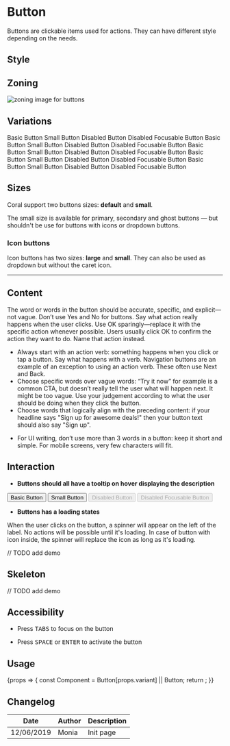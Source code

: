 
<Meta title="Components/Button" component={Button} />

# Button

Buttons are clickable items used for actions. They can have different style depending on the needs.

## Style

## Zoning

<img src={btnZoning} alt="zoning image for buttons" className="full" class="full" />

## Variations

<Preview>
	<Story name="primary">
		<Button.Primary onClick={action('clicked')}>Basic Button</Button.Primary>
		<Button.Primary small onClick={action('clicked')}>
			Small Button
		</Button.Primary>
		<Button.Primary disabled onClick={action('clicked')}>
			Disabled Button
		</Button.Primary>
		<Button.Primary disabled focusable onClick={action('clicked')}>
			Disabled Focusable Button
		</Button.Primary>
	</Story>
	<Story name="destructive">
		<Button.Destructive onClick={action('clicked')}>Basic Button</Button.Destructive>
		<Button.Destructive small onClick={action('clicked')}>
			Small Button
		</Button.Destructive>
		<Button.Destructive disabled onClick={action('clicked')}>
			Disabled Button
		</Button.Destructive>
		<Button.Destructive disabled focusable onClick={action('clicked')}>
			Disabled Focusable Button
		</Button.Destructive>
	</Story>
	<Story name="secondary">
		<Button.Secondary onClick={action('clicked')}>Basic Button</Button.Secondary>
		<Button.Secondary small onClick={action('clicked')}>
			Small Button
		</Button.Secondary>
		<Button.Secondary disabled onClick={action('clicked')}>
			Disabled Button
		</Button.Secondary>
		<Button.Secondary disabled focusable onClick={action('clicked')}>
			Disabled Focusable Button
		</Button.Secondary>
	</Story>
	<Story name="ghost">
		<Button.Ghost onClick={action('clicked')}>Basic Button</Button.Ghost>
		<Button.Ghost small onClick={action('clicked')}>
			Small Button
		</Button.Ghost>
		<Button.Ghost disabled onClick={action('clicked')}>
			Disabled Button
		</Button.Ghost>
		<Button.Ghost disabled focusable onClick={action('clicked')}>
			Disabled Focusable Button
		</Button.Ghost>
	</Story>
	<Story name="icon">
		<Button.Icon onClick={action('clicked')} icon={'plus'}>
			Basic Button
		</Button.Icon>
		<Button.Icon small onClick={action('clicked')} icon={'plus'}>
			Small Button
		</Button.Icon>
		<Button.Icon disabled onClick={action('clicked')} icon={'plus'}>
			Disabled Button
		</Button.Icon>
		<Button.Icon disabled focusable onClick={action('clicked')} icon={'plus'}>
			Disabled Focusable Button
		</Button.Icon>
	</Story>
</Preview>

## Sizes

Coral support two buttons sizes: **default** and **small**.

The small size is available for primary, secondary and ghost buttons — but shouldn't be use for buttons with icons or dropdown buttons.

### Icon buttons

Icon buttons has two sizes: **large** and **small**. They can also be used as dropdown but without the caret icon.

<hr />

## Content

The word or words in the button should be accurate, specific, and explicit—not vague. Don’t use Yes and No for buttons. Say what action really happens when the user clicks. Use OK sparingly—replace it with the specific action whenever possible. Users usually click OK to confirm the action they want to do. Name that action instead.

<Use>
	<Use.Do>
  <ul>
<li>Always start with an action verb: something happens when you click or tap a button. Say what happens with a verb. Navigation buttons are an example of an exception to using an action verb. These often use Next and Back.</li>
<li>Choose specific words over vague words: “Try it now” for example is a common CTA, but doesn’t really tell the user what will happen next. It might be too vague. Use your judgement according to what the user should be doing when they click the button.</li>
<li>Choose words that logically align with the preceding content: if your headline says "Sign up for awesome deals!" then your button text should also say "Sign up".</li>
  </ul>
  </Use.Do>
	<Use.Dont>
  <ul>
<li>For UI writing, don’t use more than 3 words in a button: keep it short and simple. For mobile screens, very few characters will fit.</li>
  </ul>
  </Use.Dont>
</Use>

## Interaction

- **Buttons should all have a tooltip on hover displaying the description**

<Preview>
	<Story name="basic">
		<Button onClick={action('clicked')}>Basic Button</Button>
		<Button small onClick={action('clicked')}>
			Small Button
		</Button>
		<Button disabled onClick={action('clicked')}>
			Disabled Button
		</Button>
		<Button disabled focusable onClick={action('clicked')}>
			Disabled Focusable Button
		</Button>
	</Story>
</Preview>

- **Buttons has a loading states**

When the user clicks on the button, a spinner will appear on the left of the label. No actions will be possible until it's loading.
In case of button with icon inside, the spinner will replace the icon as long as it's loading.

// TODO add demo

## Skeleton

// TODO add demo

## Accessibility

- Press <kbd>TABS</kbd> to focus on the button

- Press <kbd>SPACE</kbd> or <kbd>ENTER</kbd> to activate the button

## Usage

<Preview>
	<Story
		name="usage"
		height="20rem"
		args={{
			variant: 'Primary',
			children: 'Lorem ipsum',
		}}
		argTypes={{
			variant: {
				description: 'Button variation',
				control: {
					type: 'select',
					options: ['', 'Primary', 'Secondary', 'Ghost', 'Destructive', 'Icon'],
				},
			},
		}}
	>
		{props => {
			const Component = Button[props.variant] || Button;
			return <Component {...props} onClick={action('clicked')} />;
		}}
	</Story>
</Preview>

<Props story="usage" />

## Changelog

| Date       | Author | Description |
| ---------- | ------ | ----------- |
| 12/06/2019 | Monia  | Init page   |

